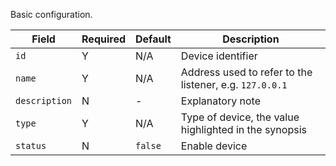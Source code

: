 Basic configuration.

|Field|Required|Default|Description|
|---|---|---|---|
|`id`|Y|N/A|Device identifier|
|`name`|Y|N/A|Address used to refer to the listener, e.g. `127.0.0.1`|
|`description`|N|-|Explanatory note|
|`type`|Y|N/A|Type of device, the value highlighted in the synopsis|
|`status`|N|`false`|Enable device|

